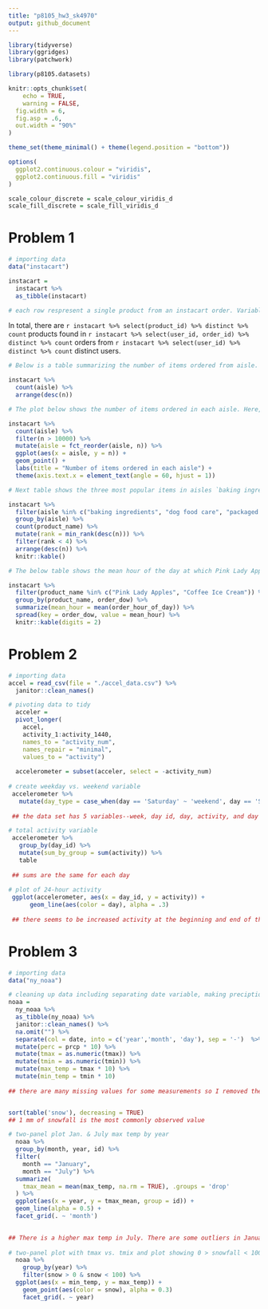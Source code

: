 ```yaml
---
title: "p8105_hw3_sk4970"
output: github_document
---
```


```r
library(tidyverse)
library(ggridges)
library(patchwork)

library(p8105.datasets) 

knitr::opts_chunk$set(
	echo = TRUE,
	warning = FALSE,
  fig.width = 6,
  fig.asp = .6,
  out.width = "90%"
)

theme_set(theme_minimal() + theme(legend.position = "bottom"))

options(
  ggplot2.continuous.colour = "viridis",
  ggplot2.continuous.fill = "viridis"
)

scale_colour_discrete = scale_colour_viridis_d
scale_fill_discrete = scale_fill_viridis_d
```

# Problem 1
```r
# importing data
data("instacart")

instacart = 
  instacart %>% 
  as_tibble(instacart)

# each row respresent a single product from an instacart order. Variables include identifiers for user, order, and product; the order in which each product was added to the cart. There are several order-level variables, describing the day and time of the order, and number of days since prior order. Then there are several item-specific variables, describing the product name (e.g. Yogurt, Avocado), department (e.g. dairy and eggs, produce), and aisle (e.g. yogurt, fresh fruits), and whether the item has been ordered by this user in the past. 
```
In total, there are `r instacart %>% select(product_id) %>% distinct %>% count` products found in `r instacart %>% select(user_id, order_id) %>% distinct %>% count` orders from `r instacart %>% select(user_id) %>% distinct %>% count` distinct users.


```r
# Below is a table summarizing the number of items ordered from aisle. In total, there are 134 aisles, with fresh vegetables and fresh fruits holding the most items ordered by far.

instacart %>% 
  count(aisle) %>% 
  arrange(desc(n))
```


```r
# The plot below shows the number of items ordered in each aisle. Here, aisles are ordered by ascending number of items.

instacart %>% 
  count(aisle) %>% 
  filter(n > 10000) %>% 
  mutate(aisle = fct_reorder(aisle, n)) %>% 
  ggplot(aes(x = aisle, y = n)) + 
  geom_point() + 
  labs(title = "Number of items ordered in each aisle") +
  theme(axis.text.x = element_text(angle = 60, hjust = 1))

```


```r
# Next table shows the three most popular items in aisles `baking ingredients`, `dog food care`, and `packaged vegetables fruits`, and includes the number of times each item is ordered in your table.

instacart %>% 
  filter(aisle %in% c("baking ingredients", "dog food care", "packaged vegetables fruits")) %>%
  group_by(aisle) %>% 
  count(product_name) %>% 
  mutate(rank = min_rank(desc(n))) %>% 
  filter(rank < 4) %>% 
  arrange(desc(n)) %>%
  knitr::kable()
```

```r
# The below table shows the mean hour of the day at which Pink Lady Apples and Coffee Ice Cream are ordered on each day of the week. This table has been formatted in an untidy manner for human readers. Pink Lady Apples are generally purchased slightly earlier in the day than Coffee Ice Cream, with the exception of day 5.

instacart %>%
  filter(product_name %in% c("Pink Lady Apples", "Coffee Ice Cream")) %>%
  group_by(product_name, order_dow) %>%
  summarize(mean_hour = mean(order_hour_of_day)) %>%
  spread(key = order_dow, value = mean_hour) %>%
  knitr::kable(digits = 2)
```

# Problem 2
```r
# importing data
accel = read_csv(file = "./accel_data.csv") %>%
  janitor::clean_names()

# pivoting data to tidy
  acceler = 
  pivot_longer(
    accel, 
    activity_1:activity_1440, 
    names_to = "activity_num",
    names_repair = "minimal", 
    values_to = "activity") 
    
  accelerometer = subset(acceler, select = -activity_num)
  
# create weekday vs. weekend variable
 accelerometer %>%
   mutate(day_type = case_when(day == 'Saturday' ~ 'weekend', day == 'Sunday' ~ 'weekend', TRUE ~ 'weekday'))
 
 ## the data set has 5 variables--week, day id, day, activity, and day type with 50,400 observations.

# total activity variable 
 accelerometer %>%
   group_by(day_id) %>%
   mutate(sum_by_group = sum(activity)) %>%
   table
 
 ## sums are the same for each day
  
# plot of 24-hour activity 
 ggplot(accelerometer, aes(x = day_id, y = activity)) +
      geom_line(aes(color = day), alpha = .3)
        
 ## there seems to be increased activity at the beginning and end of the week.
```

# Problem 3
```r
# importing data
data("ny_noaa")

# cleaning up data including separating date variable, making preciption in mm and temps to degrees C)
noaa = 
  ny_noaa %>% 
  as_tibble(ny_noaa) %>%
  janitor::clean_names() %>%
  na.omit("") %>%
  separate(col = date, into = c('year','month', 'day'), sep = '-')  %>%
  mutate(perc = prcp * 10) %>%
  mutate(tmax = as.numeric(tmax)) %>%
  mutate(tmin = as.numeric(tmin)) %>%
  mutate(max_temp = tmax * 10) %>%
  mutate(min_temp = tmin * 10) 
  
## there are many missing values for some measurements so I removed them. There are 12 variables and over 1 million observations. Preciption, snowfall, and snow depth are all in mm. Temps are in degrees C. 


sort(table('snow'), decreasing = TRUE)
## 1 mm of snowfall is the most commonly observed value

# two-panel plot Jan. & July max temp by year
  noaa %>%
  group_by(month, year, id) %>% 
  filter(
    month == "January",
    month == "July") %>% 
  summarize(
    tmax_mean = mean(max_temp, na.rm = TRUE), .groups = 'drop'
  ) %>% 
  ggplot(aes(x = year, y = tmax_mean, group = id)) +
  geom_line(alpha = 0.5) +
  facet_grid(. ~ 'month')

  
## There is a higher max temp in July. There are some outliers in January.
  
# two-panel plot with tmax vs. tmix and plot showing 0 > snowfall < 100 by year
  noaa %>%
    group_by(year) %>%
    filter(snow > 0 & snow < 100) %>%
  ggplot(aes(x = min_temp, y = max_temp)) +
    geom_point(aes(color = snow), alpha = 0.3)
    facet_grid(. ~ year)
  
  

```
